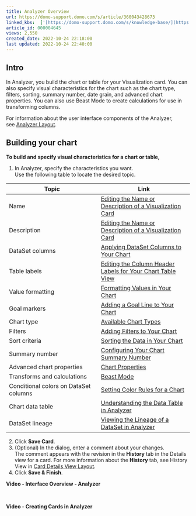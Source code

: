 ```yaml
---
title: Analyzer Overview
url: https://domo-support.domo.com/s/article/360043428673
linked_kbs:  ['[https://domo-support.domo.com/s/knowledge-base/](https://domo-support.domo.com/s/knowledge-base/)', '[https://domo-support.domo.com/s/](https://domo-support.domo.com/s/)', '[https://domo-support.domo.com/s/topic/0TO5w000000ZamoGAC](https://domo-support.domo.com/s/topic/0TO5w000000ZamoGAC)', '[https://domo-support.domo.com/s/topic/0TO5w000000ZaoNGAS](https://domo-support.domo.com/s/topic/0TO5w000000ZaoNGAS)', '[https://domo-support.domo.com/s/topic/0TO5w000000ZaoUGAS](https://domo-support.domo.com/s/topic/0TO5w000000ZaoUGAS)', '[https://domo-support.domo.com/s/article/360042924034](https://domo-support.domo.com/s/article/360042924034)', '[https://domo-support.domo.com/s/article/360042924174](https://domo-support.domo.com/s/article/360042924174)', '[https://domo-support.domo.com/s/article/360043428713](https://domo-support.domo.com/s/article/360043428713)', '[https://domo-support.domo.com/s/article/360042924194](https://domo-support.domo.com/s/article/360042924194)', '[https://domo-support.domo.com/s/article/360042924134](https://domo-support.domo.com/s/article/360042924134)', '[https://domo-support.domo.com/s/article/360043428773](https://domo-support.domo.com/s/article/360043428773)', '[https://domo-support.domo.com/s/topic/0TO5w000000ZaoeGAC](https://domo-support.domo.com/s/topic/0TO5w000000ZaoeGAC)', '[https://domo-support.domo.com/s/article/360042924074](https://domo-support.domo.com/s/article/360042924074)', '[https://domo-support.domo.com/s/article/360043428733](https://domo-support.domo.com/s/article/360043428733)', '[https://domo-support.domo.com/s/article/360043428753](https://domo-support.domo.com/s/article/360043428753)', '[https://domo-support.domo.com/s/topic/0TO5w000000ZaodGAC](https://domo-support.domo.com/s/topic/0TO5w000000ZaodGAC)', '[https://domo-support.domo.com/s/topic/0TO5w000000ZanAGAS](https://domo-support.domo.com/s/topic/0TO5w000000ZanAGAS)', '[https://domo-support.domo.com/s/article/360043428813](https://domo-support.domo.com/s/article/360043428813)', '[https://domo-support.domo.com/s/article/360043428833](https://domo-support.domo.com/s/article/360043428833)', '[https://domo-support.domo.com/s/article/360043428853](https://domo-support.domo.com/s/article/360043428853)', '[https://domo-support.domo.com/s/article/360042923934](https://domo-support.domo.com/s/article/360042923934)', '[https://domo-support.domo.com/s/article/360043428673](https://domo-support.domo.com/s/article/360043428673)', '[https://domo-support.domo.com/s/topic/0TO5w000000ZaoUGAS/analyzer](https://domo-support.domo.com/s/topic/0TO5w000000ZaoUGAS/analyzer)', '[https://domo-support.domo.com/s/article/360043429933](https://domo-support.domo.com/s/article/360043429933)', '[https://domo-support.domo.com/s/article/360043429953](https://domo-support.domo.com/s/article/360043429953)', '[https://domo-support.domo.com/s/article/360042925494](https://domo-support.domo.com/s/article/360042925494)', '[https://domo-support.domo.com/s/article/360043429913](https://domo-support.domo.com/s/article/360043429913)', '[https://domo-support.domo.com/s/article/4408174643607](https://domo-support.domo.com/s/article/4408174643607)', '[https://domo-support.domo.com/s/login/](https://domo-support.domo.com/s/login/)']
article_id: 000004645
views: 2,550
created_date: 2022-10-24 22:18:00
last updated: 2022-10-24 22:40:00
---
```




Intro
-----


In Analyzer, you build the chart or table for your Visualization card. You can also specify visual characteristics for the chart such as the chart type, filters, sorting, summary number, date grain, and advanced chart properties. You can also use Beast Mode to create calculations for use in transforming columns. 


For information about the user interface components of the Analyzer, see [Analyzer Layout](/s/article/360042924034 "Card Builder Layout").


Building your chart
-------------------


**To build and specify visual characteristics for a chart or table,**


1. In Analyzer, specify the characteristics you want.  
Use the following table to locate the desired topic.



| Topic | Link |
| --- | --- |
| Name | [Editing the Name or Description of a Visualization Card](/s/article/360042924174 "Editing the Name or Description of a KPI Card") |
| Description | [Editing the Name or Description of a Visualization Card](/s/article/360042924174 "Editing the Name or Description of a KPI Card") |
| DataSet columns | [Applying DataSet Columns to Your Chart](/s/article/360043428713 "Applying DataSet Columns to Your Chart") |
| Table labels | [Editing the Column Header Labels for Your Chart Table View](/s/article/360042924194 "Editing the Column Header Labels for Your Chart Table View") |
| Value formatting | [Formatting Values in Your Chart](/s/article/360042924134 "Formatting Values in Your Chart") |
| Goal markers | [Adding a Goal Line to Your Chart](/s/article/360043428773 "Adding a Goal Line to Your Chart") |
| Chart type | [Available Chart Types](/s/topic/0TO5w000000ZaoeGAC "Available Chart Types") |
| Filters | [Adding Filters to Your Chart](/s/article/360042924074 "Adding Filters to Your Chart") |
| Sort criteria | [Sorting the Data in Your Chart](/s/article/360043428733 "Sorting the Data in Your Chart") |
| Summary number | [Configuring Your Chart Summary Number](/s/article/360043428753 "Configuring Your Chart Summary Number") |
| Advanced chart properties | [Chart Properties](/s/topic/0TO5w000000ZaodGAC "Chart Properties") |
| Transforms and calculations | [Beast Mode](/s/topic/0TO5w000000ZanAGAS "Transforming Data Using Beast Mode") |
| Conditional colors on DataSet columns | [Setting Color Rules for a Chart](/s/article/360043428813 "Setting Color Rules for a Chart")  |
| Chart data table | [Understanding the Data Table in Analyzer](/s/article/360043428833 "Understanding the Data Table in Analyzer")  |
| DataSet lineage | [Viewing the Lineage of a DataSet in Analyzer](/s/article/360043428853 "Viewing the Lineage of a DataSet in Analyzer") |
2. Click **Save Card**.
3. (Optional) In the dialog, enter a comment about your changes.  
The comment appears with the revision in the **History** tab in the Details view for a card. For more information about the **History** tab, see History View in [Card Details View Layout](/s/article/360042923934).
4. Click **Save & Finish**.


**Video - Interface Overview - Analyzer**



 


**Video - Creating Cards in Analyzer**



 

